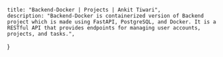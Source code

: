     title: "Backend-Docker | Projects | Ankit Tiwari",
    description: "Backend-Docker is containerized version of Backend project which is made using FastAPI, PostgreSQL, and Docker. It is a RESTful API that provides endpoints for managing user accounts, projects, and tasks.",
}